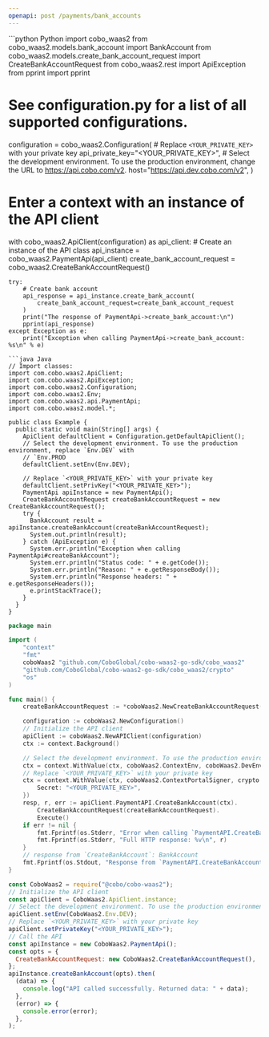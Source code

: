 ```yaml
---
openapi: post /payments/bank_accounts
---
```


<RequestExample>
```python Python
import cobo_waas2
from cobo_waas2.models.bank_account import BankAccount
from cobo_waas2.models.create_bank_account_request import CreateBankAccountRequest
from cobo_waas2.rest import ApiException
from pprint import pprint

# See configuration.py for a list of all supported configurations.
configuration = cobo_waas2.Configuration(
    # Replace `<YOUR_PRIVATE_KEY>` with your private key
    api_private_key="<YOUR_PRIVATE_KEY>",
    # Select the development environment. To use the production environment, change the URL to https://api.cobo.com/v2.
    host="https://api.dev.cobo.com/v2",
)
# Enter a context with an instance of the API client
with cobo_waas2.ApiClient(configuration) as api_client:
    # Create an instance of the API class
    api_instance = cobo_waas2.PaymentApi(api_client)
    create_bank_account_request = cobo_waas2.CreateBankAccountRequest()

    try:
        # Create bank account
        api_response = api_instance.create_bank_account(
            create_bank_account_request=create_bank_account_request
        )
        print("The response of PaymentApi->create_bank_account:\n")
        pprint(api_response)
    except Exception as e:
        print("Exception when calling PaymentApi->create_bank_account: %s\n" % e)

```
```java Java
// Import classes:
import com.cobo.waas2.ApiClient;
import com.cobo.waas2.ApiException;
import com.cobo.waas2.Configuration;
import com.cobo.waas2.Env;
import com.cobo.waas2.api.PaymentApi;
import com.cobo.waas2.model.*;

public class Example {
  public static void main(String[] args) {
    ApiClient defaultClient = Configuration.getDefaultApiClient();
    // Select the development environment. To use the production environment, replace `Env.DEV` with
    // `Env.PROD
    defaultClient.setEnv(Env.DEV);

    // Replace `<YOUR_PRIVATE_KEY>` with your private key
    defaultClient.setPrivKey("<YOUR_PRIVATE_KEY>");
    PaymentApi apiInstance = new PaymentApi();
    CreateBankAccountRequest createBankAccountRequest = new CreateBankAccountRequest();
    try {
      BankAccount result = apiInstance.createBankAccount(createBankAccountRequest);
      System.out.println(result);
    } catch (ApiException e) {
      System.err.println("Exception when calling PaymentApi#createBankAccount");
      System.err.println("Status code: " + e.getCode());
      System.err.println("Reason: " + e.getResponseBody());
      System.err.println("Response headers: " + e.getResponseHeaders());
      e.printStackTrace();
    }
  }
}

```
```go Go
package main

import (
	"context"
	"fmt"
	coboWaas2 "github.com/CoboGlobal/cobo-waas2-go-sdk/cobo_waas2"
	"github.com/CoboGlobal/cobo-waas2-go-sdk/cobo_waas2/crypto"
	"os"
)

func main() {
	createBankAccountRequest := *coboWaas2.NewCreateBankAccountRequest(map[string]interface{}{"key": interface{}(123)})

	configuration := coboWaas2.NewConfiguration()
	// Initialize the API client
	apiClient := coboWaas2.NewAPIClient(configuration)
	ctx := context.Background()

	// Select the development environment. To use the production environment, replace coboWaas2.DevEnv with coboWaas2.ProdEnv
	ctx = context.WithValue(ctx, coboWaas2.ContextEnv, coboWaas2.DevEnv)
	// Replace `<YOUR_PRIVATE_KEY>` with your private key
	ctx = context.WithValue(ctx, coboWaas2.ContextPortalSigner, crypto.Ed25519Signer{
		Secret: "<YOUR_PRIVATE_KEY>",
	})
	resp, r, err := apiClient.PaymentAPI.CreateBankAccount(ctx).
		CreateBankAccountRequest(createBankAccountRequest).
		Execute()
	if err != nil {
		fmt.Fprintf(os.Stderr, "Error when calling `PaymentAPI.CreateBankAccount``: %v\n", err)
		fmt.Fprintf(os.Stderr, "Full HTTP response: %v\n", r)
	}
	// response from `CreateBankAccount`: BankAccount
	fmt.Fprintf(os.Stdout, "Response from `PaymentAPI.CreateBankAccount`: %v\n", resp)
}

```
```javascript JavaScript
const CoboWaas2 = require("@cobo/cobo-waas2");
// Initialize the API client
const apiClient = CoboWaas2.ApiClient.instance;
// Select the development environment. To use the production environment, replace `Env.DEV` with `Env.PROD`
apiClient.setEnv(CoboWaas2.Env.DEV);
// Replace `<YOUR_PRIVATE_KEY>` with your private key
apiClient.setPrivateKey("<YOUR_PRIVATE_KEY>");
// Call the API
const apiInstance = new CoboWaas2.PaymentApi();
const opts = {
  CreateBankAccountRequest: new CoboWaas2.CreateBankAccountRequest(),
};
apiInstance.createBankAccount(opts).then(
  (data) => {
    console.log("API called successfully. Returned data: " + data);
  },
  (error) => {
    console.error(error);
  },
);

```
</RequestExample>